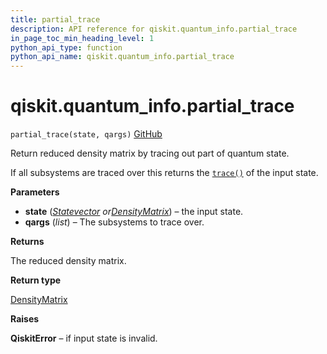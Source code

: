 ```yaml
---
title: partial_trace
description: API reference for qiskit.quantum_info.partial_trace
in_page_toc_min_heading_level: 1
python_api_type: function
python_api_name: qiskit.quantum_info.partial_trace
---
```


# qiskit.quantum\_info.partial\_trace

<span id="qiskit.quantum_info.partial_trace" />

`partial_trace(state, qargs)` [GitHub](https://github.com/qiskit/qiskit/tree/stable/0.23/qiskit/quantum_info/states/utils.py "view source code")

Return reduced density matrix by tracing out part of quantum state.

If all subsystems are traced over this returns the [`trace()`](qiskit.quantum_info.DensityMatrix#trace "qiskit.quantum_info.DensityMatrix.trace") of the input state.

**Parameters**

*   **state** ([*Statevector*](qiskit.quantum_info.Statevector "qiskit.quantum_info.Statevector")  *or*[*DensityMatrix*](qiskit.quantum_info.DensityMatrix "qiskit.quantum_info.DensityMatrix")) – the input state.
*   **qargs** (*list*) – The subsystems to trace over.

**Returns**

The reduced density matrix.

**Return type**

[DensityMatrix](qiskit.quantum_info.DensityMatrix "qiskit.quantum_info.DensityMatrix")

**Raises**

**QiskitError** – if input state is invalid.

